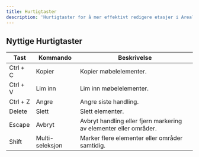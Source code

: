 ```yaml
---
title: Hurtigtaster
description: 'Hurtigtaster for å mer effektivt redigere etasjer i Arealize Engine.'
---
```


## Nyttige Hurtigtaster

| Tast | Kommando | Beskrivelse |
| ---- | -------- | ----------- |
| Ctrl + C | Kopier          | Kopier møbelelementer.  |
| Ctrl + V | Lim inn         | Lim inn møbelelementer. |
| Ctrl + Z | Angre           | Angre siste handling.   |
| Delete   | Slett           | Slett elementer.        |
| Escape   | Avbryt          | Avbryt handling eller fjern markering av elementer eller områder. |
| Shift    | Multi-seleksjon | Marker flere elementer eller områder samtidig. |